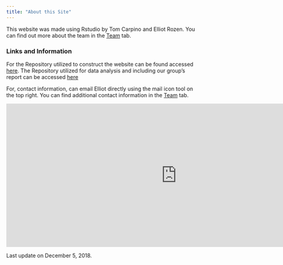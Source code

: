 ```yaml
---
title: "About this Site"
---
```


This website was made using Rstudio by Tom Carpino and Elliot Rozen. You can find out more about the team in the [Team](Experience.html) tab. 

### Links and Information

For the Repository utilized to construct the website can be found accessed [here](https://github.com/er2867/fluproject). The Repository utilized for data analysis and including our group's report can be accessed [here](https://github.com/mattperrotta/final_project)

For, contact information, can email Elliot directly using the mail icon tool on the top right. You can find additional contact information in the [Team](Experience.html) tab.  

<iframe width="900" height="380" src="https://www.youtube.com/embed/hqCVB0tOSVQ" frameborder="0" allow="accelerometer; autoplay; encrypted-media; gyroscope; picture-in-picture" allowfullscreen></iframe>

Last update on December 5, 2018.